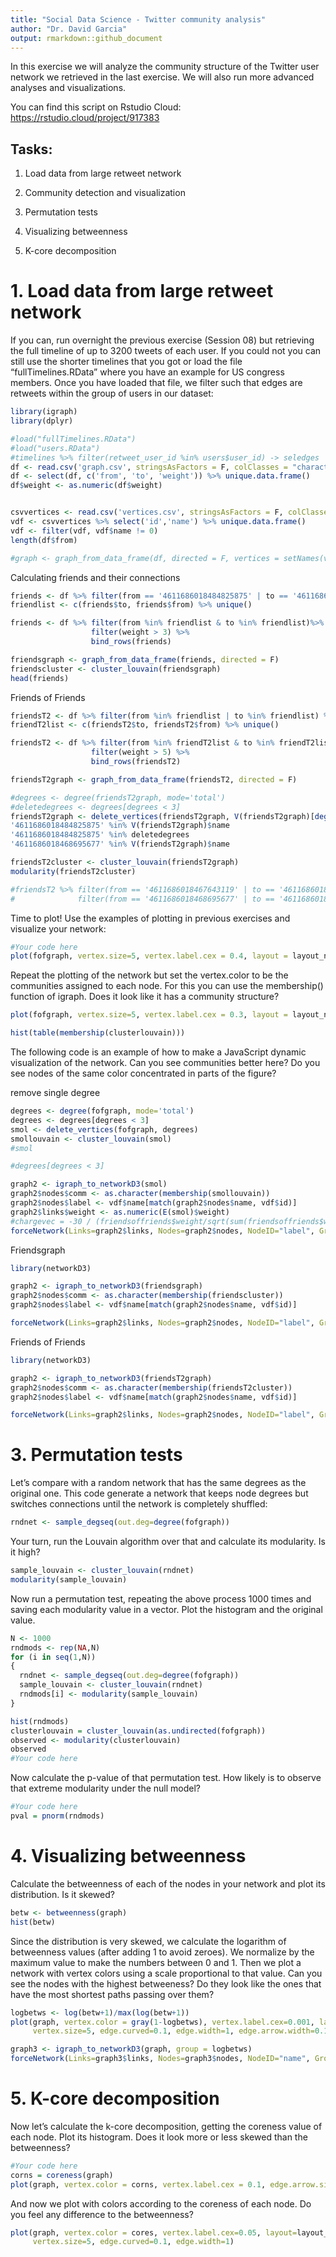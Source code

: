 ```yaml
---
title: "Social Data Science - Twitter community analysis"
author: "Dr. David Garcia"
output: rmarkdown::github_document
---
```


In this exercise we will analyze the community structure of the Twitter user network we retrieved in the last exercise. We will also run more advanced analyses and visualizations.

You can find this script on Rstudio Cloud: <https://rstudio.cloud/project/917383>

## Tasks:

1. Load data from large retweet network

2. Community detection and visualization

3. Permutation tests

4. Visualizing betweenness

5. K-core decomposition

# 1. Load data from large retweet network

If you can, run overnight the previous exercise (Session 08) but retrieving the full timeline of up to 3200 tweets of each user. If you could not you can still use the shorter timelines that you got or load the file "fullTimelines.RData" where you have an example for US congress members. Once you have loaded that file, we filter such that edges are retweets within the group of users in our dataset:
```r
library(igraph)
library(dplyr)
```
```r
#load("fullTimelines.RData")
#load("users.RData")
#timelines %>% filter(retweet_user_id %in% users$user_id) -> seledges
df <- read.csv('graph.csv', stringsAsFactors = F, colClasses = "character")
df <- select(df, c('from', 'to', 'weight')) %>% unique.data.frame()
df$weight <- as.numeric(df$weight)


csvvertices <- read.csv('vertices.csv', stringsAsFactors = F, colClasses = "character")
vdf <- csvvertices %>% select('id','name') %>% unique.data.frame()
vdf <- filter(vdf, vdf$name != 0)
length(df$from)

#graph <- graph_from_data_frame(df, directed = F, vertices = setNames(vdf, c("id","label")))


```


Calculating friends and their connections
```r
friends <- df %>% filter(from == '4611686018484825875' | to == '4611686018484825875') %>% filter(weight > 3)
friendlist <- c(friends$to, friends$from) %>% unique()

friends <- df %>% filter(from %in% friendlist & to %in% friendlist)%>%
                  filter(weight > 3) %>% 
                  bind_rows(friends)

friendsgraph <- graph_from_data_frame(friends, directed = F)
friendscluster <- cluster_louvain(friendsgraph)
head(friends)
```



Friends of Friends
```r
friendsT2 <- df %>% filter(from %in% friendlist | to %in% friendlist) %>%  filter(weight > 5)
friendT2list <- c(friendsT2$to, friendsT2$from) %>% unique()

friendsT2 <- df %>% filter(from %in% friendT2list & to %in% friendT2list)%>%
                  filter(weight > 5) %>% 
                  bind_rows(friendsT2)

friendsT2graph <- graph_from_data_frame(friendsT2, directed = F)

#degrees <- degree(friendsT2graph, mode='total')
#deletedegrees <- degrees[degrees < 3]
friendsT2graph <- delete_vertices(friendsT2graph, V(friendsT2graph)[degree(friendsT2graph) < 3])
'4611686018484825875' %in% V(friendsT2graph)$name
'4611686018484825875' %in% deletedegrees
'4611686018468695677' %in% V(friendsT2graph)$name

friendsT2cluster <- cluster_louvain(friendsT2graph)
modularity(friendsT2cluster)

#friendsT2 %>% filter(from == '4611686018467643119' | to == '4611686018467643119') %>% 
#              filter(from == '4611686018468695677' | to == '4611686018468695677')
```



Time to plot! Use the examples of plotting in previous exercises and visualize your network:
```r
#Your code here
plot(fofgraph, vertex.size=5, vertex.label.cex = 0.4, layout = layout_nicely, edge.curved = 0.1, edge.width = 1, edge.arrow.size=0.1)
```

Repeat the plotting of the network but set the vertex.color to be the communities assigned to each node. For this you can use the membership() function of igraph. Does it look like it has a community structure?
```r
plot(fofgraph, vertex.size=5, vertex.label.cex = 0.3, layout = layout_nicely, edge.curved = 0.1, edge.width = 1, edge.arrow.size=0.3, vertex.color=clusterlouvain$membership)
```

```r
hist(table(membership(clusterlouvain)))
```
The following code is an example of how to make a JavaScript dynamic visualization of the network. Can you see communities better here? Do you see nodes of the same color concentrated in parts of the figure?

remove single degree
``` r
degrees <- degree(fofgraph, mode='total')
degrees <- degrees[degrees < 3]
smol <- delete_vertices(fofgraph, degrees)
smollouvain <- cluster_louvain(smol)
#smol

#degrees[degrees < 3]

graph2 <- igraph_to_networkD3(smol)
graph2$nodes$comm <- as.character(membership(smollouvain))
graph2$nodes$label <- vdf$name[match(graph2$nodes$name, vdf$id)]
graph2$links$weight <- as.numeric(E(smol)$weight)
#chargevec = -30 / (friendsoffriends$weight/sqrt(sum(friendsoffriends$weight^2))) -22
forceNetwork(Links=graph2$links, Nodes=graph2$nodes, NodeID="label", Group="comm", zoom=T, opacity = 1, opacityNoHover = 1, fontSize = 15)

```

Friendsgraph
```r
library(networkD3)

graph2 <- igraph_to_networkD3(friendsgraph)
graph2$nodes$comm <- as.character(membership(friendscluster))
graph2$nodes$label <- vdf$name[match(graph2$nodes$name, vdf$id)]

forceNetwork(Links=graph2$links, Nodes=graph2$nodes, NodeID="label", Group="comm", zoom=T, opacity = 1, opacityNoHover = 1, fontSize = 15, linkDistance = JS("function(d){return 200- d['NA..3']}"), linkWidth = JS("function(d){return d['NA..3']/50}"))
```
Friends of Friends
```r
library(networkD3)

graph2 <- igraph_to_networkD3(friendsT2graph)
graph2$nodes$comm <- as.character(membership(friendsT2cluster))
graph2$nodes$label <- vdf$name[match(graph2$nodes$name, vdf$id)]

forceNetwork(Links=graph2$links, Nodes=graph2$nodes, NodeID="label", Group="comm", zoom=T, opacity = 1, opacityNoHover = 1, fontSize = 12, linkDistance = JS("function(d){return 200- d['NA..3']}"), linkWidth = JS("function(d){return d['NA..3']/50}"))
```


# 3. Permutation tests

Let's compare with a random network that has the same degrees as the original one. This code generate a network that keeps node degrees but switches connections until the network is completely shuffled:
```r
rndnet <- sample_degseq(out.deg=degree(fofgraph))
```

Your turn, run the Louvain algorithm over that and calculate its modularity. Is it high?
```r
sample_louvain <- cluster_louvain(rndnet)
modularity(sample_louvain)
```

Now run a permutation test, repeating the above process 1000 times and saving each modularity value in a vector. Plot the histogram and the original value.
```r
N <- 1000
rndmods <- rep(NA,N)
for (i in seq(1,N))
{
  rndnet <- sample_degseq(out.deg=degree(fofgraph))
  sample_louvain <- cluster_louvain(rndnet)
  rndmods[i] <- modularity(sample_louvain)
}

hist(rndmods)
clusterlouvain = cluster_louvain(as.undirected(fofgraph))
observed <- modularity(clusterlouvain)
observed
#Your code here
```

Now calculate the p-value of that permutation test. How likely is to observe that extreme modularity under the null model?
```r
#Your code here
pval = pnorm(rndmods)
```

# 4. Visualizing betweenness

Calculate the betweenness of each of the nodes in your network and plot its distribution. Is it skewed?
```r
betw <- betweenness(graph)
hist(betw)
```

Since the distribution is very skewed, we calculate the logarithm of betweenness values (after adding 1 to avoid zeroes). We normalize by the maximum value to make the numbers between 0 and 1. Then we plot a network with vertex colors using a scale proportional to that value. Can you see the nodes with the highest betweeness? Do they look like the ones that have the most shortest paths passing over them?
```r
logbetws <- log(betw+1)/max(log(betw+1))
plot(graph, vertex.color = gray(1-logbetws), vertex.label.cex=0.001, layout=layout_nicely, 
     vertex.size=5, edge.curved=0.1, edge.width=1, edge.arrow.width=0.1)
```

```r
graph3 <- igraph_to_networkD3(graph, group = logbetws)
forceNetwork(Links=graph3$links, Nodes=graph3$nodes, NodeID="name", Group="group", zoom=T, opacity = 1, opacityNoHover = 1)
```
# 5. K-core decomposition

Now let's calculate the k-core decomposition, getting the coreness value of each node. Plot its histogram. Does it look more or less skewed than the betweenness?
```r
#Your code here
corns = coreness(graph)
plot(graph, vertex.color = corns, vertex.label.cex = 0.1, edge.arrow.size = 0.1, vertex.size = 5, edge.width = 1, edge.curved = 0.1)
```

And now we plot with colors according to the coreness of each node. Do you feel any difference to the betweenness?
```r
plot(graph, vertex.color = cores, vertex.label.cex=0.05, layout=layout_nicely, 
     vertex.size=5, edge.curved=0.1, edge.width=1)
```

